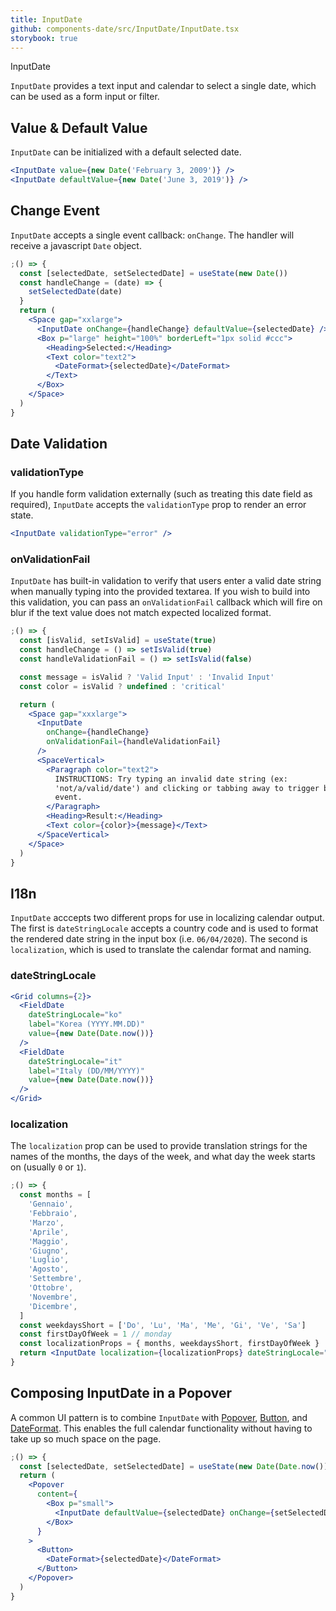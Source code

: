 ```yaml
---
title: InputDate
github: components-date/src/InputDate/InputDate.tsx
storybook: true
---
```



<Message>InputDate</Message>

`InputDate` provides a text input and calendar to select a single date, which can be used as a form input or filter.

## Value & Default Value

`InputDate` can be initialized with a default selected date.

```jsx
<InputDate value={new Date('February 3, 2009')} />
<InputDate defaultValue={new Date('June 3, 2019')} />
```

## Change Event

`InputDate` accepts a single event callback: `onChange`. The handler will receive a javascript `Date` object.

```jsx
;() => {
  const [selectedDate, setSelectedDate] = useState(new Date())
  const handleChange = (date) => {
    setSelectedDate(date)
  }
  return (
    <Space gap="xxlarge">
      <InputDate onChange={handleChange} defaultValue={selectedDate} />
      <Box p="large" height="100%" borderLeft="1px solid #ccc">
        <Heading>Selected:</Heading>
        <Text color="text2">
          <DateFormat>{selectedDate}</DateFormat>
        </Text>
      </Box>
    </Space>
  )
}
```

## Date Validation

### validationType

If you handle form validation externally (such as treating this date field as required), `InputDate` accepts the `validationType` prop to render an error state.

```jsx
<InputDate validationType="error" />
```

### onValidationFail

`InputDate` has built-in validation to verify that users enter a valid date string when manually typing into the provided textarea. If you wish to build into this validation, you can pass an `onValidationFail` callback which will fire on blur if the text value does not match expected localized format.

```jsx
;() => {
  const [isValid, setIsValid] = useState(true)
  const handleChange = () => setIsValid(true)
  const handleValidationFail = () => setIsValid(false)

  const message = isValid ? 'Valid Input' : 'Invalid Input'
  const color = isValid ? undefined : 'critical'

  return (
    <Space gap="xxxlarge">
      <InputDate
        onChange={handleChange}
        onValidationFail={handleValidationFail}
      />
      <SpaceVertical>
        <Paragraph color="text2">
          INSTRUCTIONS: Try typing an invalid date string (ex:
          'not/a/valid/date') and clicking or tabbing away to trigger blur
          event.
        </Paragraph>
        <Heading>Result:</Heading>
        <Text color={color}>{message}</Text>
      </SpaceVertical>
    </Space>
  )
}
```

## I18n

`InputDate` acccepts two different props for use in localizing calendar output. The first is `dateStringLocale` accepts a country code and is used to format the rendered date string in the input box (i.e. `06/04/2020`). The second is `localization`, which is used to translate the calendar format and naming.

### dateStringLocale

```jsx
<Grid columns={2}>
  <FieldDate
    dateStringLocale="ko"
    label="Korea (YYYY.MM.DD)"
    value={new Date(Date.now())}
  />
  <FieldDate
    dateStringLocale="it"
    label="Italy (DD/MM/YYYY)"
    value={new Date(Date.now())}
  />
</Grid>
```

### localization

The `localization` prop can be used to provide translation strings for the names of the months, the days of the week, and what day the week starts on (usually `0` or `1`).

```jsx
;() => {
  const months = [
    'Gennaio',
    'Febbraio',
    'Marzo',
    'Aprile',
    'Maggio',
    'Giugno',
    'Luglio',
    'Agosto',
    'Settembre',
    'Ottobre',
    'Novembre',
    'Dicembre',
  ]
  const weekdaysShort = ['Do', 'Lu', 'Ma', 'Me', 'Gi', 'Ve', 'Sa']
  const firstDayOfWeek = 1 // monday
  const localizationProps = { months, weekdaysShort, firstDayOfWeek }
  return <InputDate localization={localizationProps} dateStringLocale="it" />
}
```

## Composing InputDate in a Popover

A common UI pattern is to combine `InputDate` with [Popover](/components/overlays/popover), [Button](/components/actions/button), and [DateFormat](/components/content/date-time-format). This enables the full calendar functionality without having to take up so much space on the page.

```jsx
;() => {
  const [selectedDate, setSelectedDate] = useState(new Date(Date.now()))
  return (
    <Popover
      content={
        <Box p="small">
          <InputDate defaultValue={selectedDate} onChange={setSelectedDate} />
        </Box>
      }
    >
      <Button>
        <DateFormat>{selectedDate}</DateFormat>
      </Button>
    </Popover>
  )
}
```
